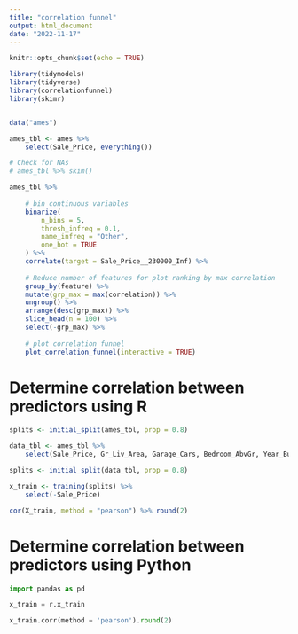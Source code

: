```yaml
---
title: "correlation funnel"
output: html_document
date: "2022-11-17"
---
```


```r
knitr::opts_chunk$set(echo = TRUE)
```

```r
library(tidymodels)
library(tidyverse)
library(correlationfunnel)
library(skimr)


data("ames")

ames_tbl <- ames %>% 
    select(Sale_Price, everything())

# Check for NAs
# ames_tbl %>% skim()

ames_tbl %>% 
    
    # bin continuous variables
    binarize(
        n_bins = 5,
        thresh_infreq = 0.1,
        name_infreq = "Other",
        one_hot = TRUE
    ) %>% 
    correlate(target = Sale_Price__230000_Inf) %>% 
    
    # Reduce number of features for plot ranking by max correlation
    group_by(feature) %>% 
    mutate(grp_max = max(correlation)) %>% 
    ungroup() %>% 
    arrange(desc(grp_max)) %>% 
    slice_head(n = 100) %>%
    select(-grp_max) %>% 
    
    # plot correlation funnel
    plot_correlation_funnel(interactive = TRUE)
```

# Determine correlation between predictors using R
```r
splits <- initial_split(ames_tbl, prop = 0.8)

data_tbl <- ames_tbl %>% 
    select(Sale_Price, Gr_Liv_Area, Garage_Cars, Bedroom_AbvGr, Year_Built)

splits <- initial_split(data_tbl, prop = 0.8) 

x_train <- training(splits) %>% 
    select(-Sale_Price)

cor(X_train, method = "pearson") %>% round(2)

```
# Determine correlation between predictors using Python
```python
import pandas as pd

x_train = r.x_train

x_train.corr(method = 'pearson').round(2)

```


